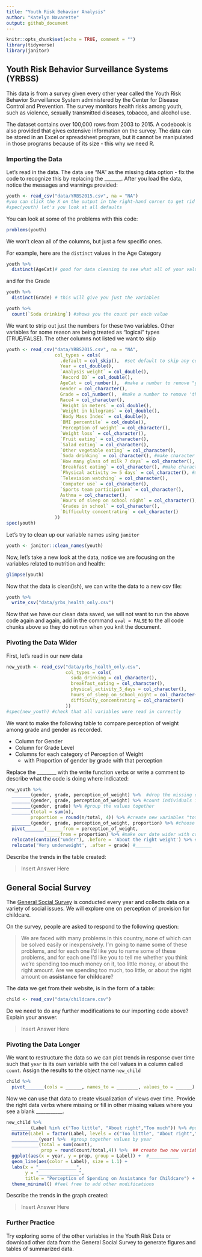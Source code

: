 ```yaml
---
title: "Youth Risk Behavior Analysis"
author: "Katelyn Navarette"
output: github_document
---
```


```r
knitr::opts_chunk$set(echo = TRUE, comment = "")
library(tidyverse)
library(janitor)
```

## Youth Risk Behavior Surveillance Systems (YRBSS)

This data is from a survey given every other year called the Youth Risk Behavior Surveillance System administered by the Center for Disease Control and Prevention. The survey monitors health risks among youth, such as violence, sexually transmitted diseases, tobacco, and alcohol use. 

The dataset contains over 100,000 rows from 2003 to 2015.  A codebook is also provided that gives extensive information on the survey. The data can be stored in an Excel or spreadsheet program, but it cannot be manipulated in those programs because of its size - this why we need R.


### Importing the Data
Let's read in the data. The data use "NA" as the missing data option - fix the code to recognize this by replacing the _______.  After you load the data, notice the messages and warnings provided:
```r
youth <- read_csv("data/YRBS2015.csv", na = "NA")
#you can click the X on the output in the right-hand corner to get rid of the output once you've looked at it
#spec(youth) let's you look at all defaults
```


You can look at some of the problems with this code:
```r
problems(youth)
```


We won't clean all of the columns, but just a few specific ones.

For example, here are the `distinct` values in the Age Category
```r
youth %>% 
  distinct(AgeCat)# good for data cleaning to see what all of your values are within your variable 
```

and for the Grade 
```r
youth %>% 
  distinct(Grade) # this will give you just the variables

youth %>%  
  count(`Soda drinking`) #shows you the count per each value 
```

We want to strip out just the numbers for these two variables.  Other variables for some reason are being treated as "logical" types (TRUE/FALSE).  The other columns not listed we want to skip


```r
youth <- read_csv("data/YRBS2015.csv", na = "NA",
                  col_types = cols(
                    .default = col_skip(),  #set default to skip any columns we don't specify
                    Year = col_double(),
                    `Analysis weight` = col_double(),
                    `Record ID` = col_double(),
                    AgeCat = col_number(),  #make a number to remove "years old"
                    Gender = col_character(),
                    Grade = col_number(),  #make a number to remove 'th grade
                    Race4 = col_character(),
                    `Height in meters` = col_double(),
                    `Weight in kilograms` = col_double(),
                    `Body Mass Index` = col_double(),
                    `BMI percentile` = col_double(),
                    `Perception of weight` = col_character(),
                    `Weight loss` = col_character(),
                    `Fruit eating` = col_character(),
                    `Salad eating` = col_character(),
                    `Other vegetable eating` = col_character(),
                    `Soda drinking` = col_character(), #make character
                    `How many glass of milk 7 days` = col_character(),
                    `Breakfast eating` = col_character(), #make character
                    `Physical activity >= 5 days` = col_character(), #make character
                    `Television watching` = col_character(),
                    `Computer use` = col_character(),
                    `Sports team participation` = col_character(),
                    Asthma = col_character(),
                    `Hours of sleep on school night` = col_character(),
                    `Grades in school` = col_character(),
                    `Difficulty concentrating` = col_character() 
                  ))
spec(youth)
```


Let's try to clean up our variable names using `janitor`

```r
youth <- janitor::clean_names(youth)
```

Now, let's take a new look at the data, notice we are focusing on the variables related to nutrition and health:
```r
glimpse(youth)
```

Now that the data is clean(ish), we can write the data to a new csv file:
```r
youth %>% 
  write_csv("data/yrbs_health_only.csv")
```

Now that we have our clean data saved, we will not want to run the above code again and again, add in the command `eval = FALSE` to the all code chunks above so they do not run when you knit the document.


### Pivoting the Data Wider
First, let's read in our new data
```r
new_youth <- read_csv("data/yrbs_health_only.csv",
                      col_types = cols(
                        soda_drinking = col_character(),
                        breakfast_eating = col_character(),
                        physical_activity_5_days = col_character(),
                        hours_of_sleep_on_school_night = col_character(),
                        difficulty_concentrating = col_character()
                      )) 
#spec(new_youth) #check that all variables were read in correctly
```


We want to make the following table to compare perception of weight among grade and gender as recorded.  

- Column for Gender  
- Column for Grade Level  
- Columns for each category of Perception of Weight  
    - with Proportion of gender by grade with that perception

Replace the ________ with the write function verbs or write a comment to describe what the code is doing where indicated:
```r
new_youth %>% 
  _______(gender, grade, perception_of_weight) %>%  #drop the missing data
  _______(gender, grade, perception_of_weight) %>% #count individuals in these groups
  _______(gender, grade) %>% #group the values together
  _______(total = sum(n),    
         proportion = round(n/total, 4)) %>% #create new variables "total" and "proportion"
  _______(gender, grade, perception_of_weight, proportion) %>% #choose only these columns
  pivot_______(______from = perception_of_weight, 
              ______from = proportion) %>% #make our date wider with column titles as the perception and the values as the proportion
  relocate(contains("under"), .before = 'About the right weight') %>% #_______
  relocate('Very underweight', .after = grade) #______
```

Describe the trends in the table created:  

> Insert Answer Here 




## General Social Survey
The [General Social Survey](https://gssdataexplorer.norc.org/) is conducted every year and collects data on a variety of social issues.  We will explore one on perception of provision for childcare.

On the survey, people are asked to respond to the following question:

>We are faced with many problems in this country, none of which can be solved easily or inexpensively. I'm going to name some of these problems, and for each one I'd like you to name some of these problems, and for each one I'd like you to tell me whether you think we're spending too much money on it, too little money, or about the right amount. Are we spending too much, too little, or about the right amount on **assistance for childcare**?


The data we get from their website, is in the form of a table:

```r
child <- read_csv("data/childcare.csv")
```


Do we need to do any further modifications to our importing code above? Explain your answer.

> Insert Answer Here


### Pivoting the Data Longer
We want to restructure the data so we can plot trends in response over time such that `year` is its own variable with the cell values in a column called `count`.  Assign the results to the object name `new_child`

```r
child %>% 
  pivot_______(cols = ______, names_to = ________, values_to = ______) 
```

Now we can use that data to create visualization of views over time. Provide the right data verbs where missing or fill in other missing values where you see a blank ___________.


```r
new_child %>% 
  _______(Label %in% c("Too little", "About right","Too much")) %>% #pull out just the responses listed
  mutate(Label = factor(Label, levels = c("Too little", "About right","Too much"))) %>%  #_______________
  __________(year) %>%  #group together values by year 
  __________(total = sum(count),
             prop = round(count/total,4)) %>%  ## create two new variables, total and prop to calculate the proportion of responses by year
  ggplot(aes(x = year, y = prop, group = Label)) +  #___________
  geom_line(aes(color = Label), size = 1.1) +
  labs(x = "______________",
       y = "_______________",
       title = "Perception of Spending on Assistance for Childcare") +
  theme_minimal() #feel free to add other modifications
```

Describe the trends in the graph created:  

> Insert Answer Here  


### Further Practice
Try exploring some of the other variables in the Youth Risk Data or download other data from the General Social Survey to generate figures and tables of summarized data.




